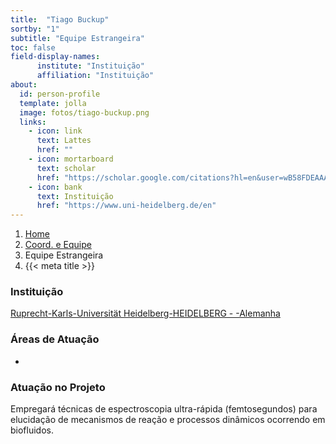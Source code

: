 ```yaml
---
title:  "Tiago Buckup"
sortby: "1"
subtitle: "Equipe Estrangeira"
toc: false
field-display-names:
      institute: "Instituição"
      affiliation: "Instituição"
about:
  id: person-profile
  template: jolla
  image: fotos/tiago-buckup.png
  links:
    - icon: link
      text: Lattes
      href: ""
    - icon: mortarboard
      text: scholar
      href: "https://scholar.google.com/citations?hl=en&user=wB58FDEAAAAJ"
    - icon: bank
      text: Instituição
      href: "https://www.uni-heidelberg.de/en"
---
```


```{=html}
<nav aria-label="breadcrumb">
  <ol class="breadcrumb">
    <li class="breadcrumb-item"><a href="../../index.html">Home</a></li>
    <li class="breadcrumb-item"><a href="../coord-equipe.html">Coord. e Equipe</a></li>
    <li class="breadcrumb-item active">Equipe Estrangeira</li>
    <li class="breadcrumb-item active" aria-current="page">{{< meta title >}}</li>
  </ol>
</nav>
```
:::{#person-profile}
:::

### Instituição

[Ruprecht-Karls-Universität Heidelberg-HEIDELBERG - -Alemanha](https://www.uni-heidelberg.de/en)

### Áreas de Atuação

-

### Atuação no Projeto

Empregará técnicas de espectroscopia ultra-rápida (femtosegundos) para elucidação de mecanismos de reação e processos dinâmicos ocorrendo em biofluidos.
